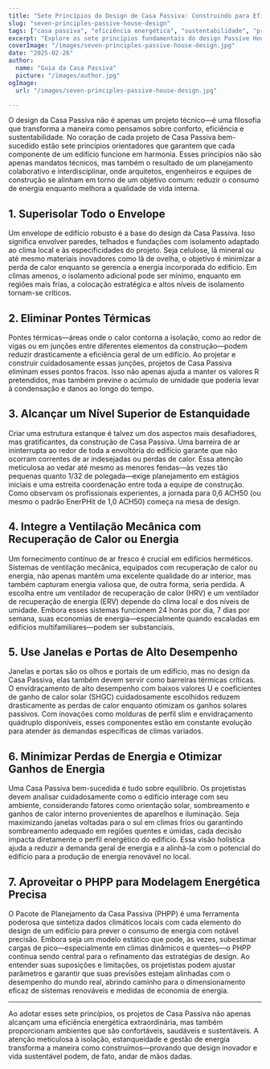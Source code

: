 ```yaml
---
title: "Sete Princípios do Design de Casa Passiva: Construindo para Eficiência e Conforto"
slug: "seven-principles-passive-house-design"
tags: ["casa passiva", "eficiência energética", "sustentabilidade", "princípios de design"]
excerpt: "Explore os sete princípios fundamentais do design Passive House que garantem eficiência energética superior, qualidade do ar interior excepcional e conforto duradouro em todos os climas."
coverImage: "/images/seven-principles-passive-house-design.jpg"
date: "2025-02-26"
author:
  name: "Guia da Casa Passiva"
  picture: "/images/author.jpg"
ogImage:
  url: "/images/seven-principles-passive-house-design.jpg"

---
```

O design da Casa Passiva não é apenas um projeto técnico—é uma filosofia que transforma a maneira como pensamos sobre conforto, eficiência e sustentabilidade. No coração de cada projeto de Casa Passiva bem-sucedido estão sete princípios orientadores que garantem que cada componente de um edifício funcione em harmonia. Esses princípios não são apenas mandatos técnicos, mas também o resultado de um planejamento colaborativo e interdisciplinar, onde arquitetos, engenheiros e equipes de construção se alinham em torno de um objetivo comum: reduzir o consumo de energia enquanto melhora a qualidade de vida interna.

## 1. Superisolar Todo o Envelope

Um envelope de edifício robusto é a base do design da Casa Passiva. Isso significa envolver paredes, telhados e fundações com isolamento adaptado ao clima local e às especificidades do projeto. Seja celulose, lã mineral ou até mesmo materiais inovadores como lã de ovelha, o objetivo é minimizar a perda de calor enquanto se gerencia a energia incorporada do edifício. Em climas amenos, o isolamento adicional pode ser mínimo, enquanto em regiões mais frias, a colocação estratégica e altos níveis de isolamento tornam-se críticos.
## 2. Eliminar Pontes Térmicas

Pontes térmicas—áreas onde o calor contorna a isolação, como ao redor de vigas ou em junções entre diferentes elementos da construção—podem reduzir drasticamente a eficiência geral de um edifício. Ao projetar e construir cuidadosamente essas junções, projetos de Casa Passiva eliminam esses pontos fracos. Isso não apenas ajuda a manter os valores R pretendidos, mas também previne o acúmulo de umidade que poderia levar à condensação e danos ao longo do tempo.

## 3. Alcançar um Nível Superior de Estanquidade

Criar uma estrutura estanque é talvez um dos aspectos mais desafiadores, mas gratificantes, da construção de Casa Passiva. Uma barreira de ar ininterrupta ao redor de toda a envoltória do edifício garante que não ocorram correntes de ar indesejadas ou perdas de calor. Essa atenção meticulosa ao vedar até mesmo as menores fendas—às vezes tão pequenas quanto 1/32 de polegada—exige planejamento em estágios iniciais e uma estreita coordenação entre toda a equipe de construção. Como observam os profissionais experientes, a jornada para 0,6 ACH50 (ou mesmo o padrão EnerPHit de 1,0 ACH50) começa na mesa de design.
## 4. Integre a Ventilação Mecânica com Recuperação de Calor ou Energia

Um fornecimento contínuo de ar fresco é crucial em edifícios herméticos. Sistemas de ventilação mecânica, equipados com recuperação de calor ou energia, não apenas mantêm uma excelente qualidade do ar interior, mas também capturam energia valiosa que, de outra forma, seria perdida. A escolha entre um ventilador de recuperação de calor (HRV) e um ventilador de recuperação de energia (ERV) depende do clima local e dos níveis de umidade. Embora esses sistemas funcionem 24 horas por dia, 7 dias por semana, suas economias de energia—especialmente quando escaladas em edifícios multifamiliares—podem ser substanciais.

## 5. Use Janelas e Portas de Alto Desempenho

Janelas e portas são os olhos e portais de um edifício, mas no design da Casa Passiva, elas também devem servir como barreiras térmicas críticas. O envidraçamento de alto desempenho com baixos valores U e coeficientes de ganho de calor solar (SHGC) cuidadosamente escolhidos reduzem drasticamente as perdas de calor enquanto otimizam os ganhos solares passivos. Com inovações como molduras de perfil slim e envidraçamento quádruplo disponíveis, esses componentes estão em constante evolução para atender às demandas específicas de climas variados.
## 6. Minimizar Perdas de Energia e Otimizar Ganhos de Energia

Uma Casa Passiva bem-sucedida é tudo sobre equilíbrio. Os projetistas devem analisar cuidadosamente como o edifício interage com seu ambiente, considerando fatores como orientação solar, sombreamento e ganhos de calor interno provenientes de aparelhos e iluminação. Seja maximizando janelas voltadas para o sul em climas frios ou garantindo sombreamento adequado em regiões quentes e úmidas, cada decisão impacta diretamente o perfil energético do edifício. Essa visão holística ajuda a reduzir a demanda geral de energia e a alinhá-la com o potencial do edifício para a produção de energia renovável no local.

## 7. Aproveitar o PHPP para Modelagem Energética Precisa

O Pacote de Planejamento da Casa Passiva (PHPP) é uma ferramenta poderosa que sintetiza dados climáticos locais com cada elemento do design de um edifício para prever o consumo de energia com notável precisão. Embora seja um modelo estático que pode, às vezes, subestimar cargas de pico—especialmente em climas dinâmicos e quentes—o PHPP continua sendo central para o refinamento das estratégias de design. Ao entender suas suposições e limitações, os projetistas podem ajustar parâmetros e garantir que suas previsões estejam alinhadas com o desempenho do mundo real, abrindo caminho para o dimensionamento eficaz de sistemas renováveis e medidas de economia de energia.

---

Ao adotar esses sete princípios, os projetos de Casa Passiva não apenas alcançam uma eficiência energética extraordinária, mas também proporcionam ambientes que são confortáveis, saudáveis e sustentáveis. A atenção meticulosa à isolação, estanqueidade e gestão de energia transforma a maneira como construímos—provando que design inovador e vida sustentável podem, de fato, andar de mãos dadas.
